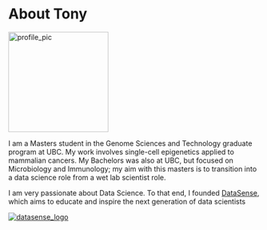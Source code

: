 <h1 class="text-center">About Tony</h1>

<img src="https://media.licdn.com/mpr/mpr/shrinknp_400_400/AAEAAQAAAAAAAAcJAAAAJDYxMWM1ZGYwLWI1OTgtNDZiYi1iNTJmLTE5ZjZkNWE0MzUzYw.jpg" alt="profile_pic" class="img-responsive center-block img-circle" width=200/>

I am a Masters student in the Genome Sciences and Technology graduate program at UBC. My work involves single-cell epigenetics applied to mammalian cancers. My Bachelors was also at UBC, but focused on Microbiology and Immunology; my aim with this masters is to transition into a data science role from a wet lab scientist role.

I am very passionate about Data Science. To that end, I founded [DataSense](http://makedatasense.ca/?utm_source=github&utm_medium=github_readme&utm_campaign=passive), which aims to educate and inspire the next generation of data scientists

<a href = "http://makedatasense.ca/?utm_source=github&utm_medium=github_readme&utm_campaign=passive" target="_blank"><img src="http://makedatasense.ca/wp-content/uploads/2015/09/DataSenseLogo-e1441776508179.png" alt="datasense_logo" class="img-responsive center-block" /></a>